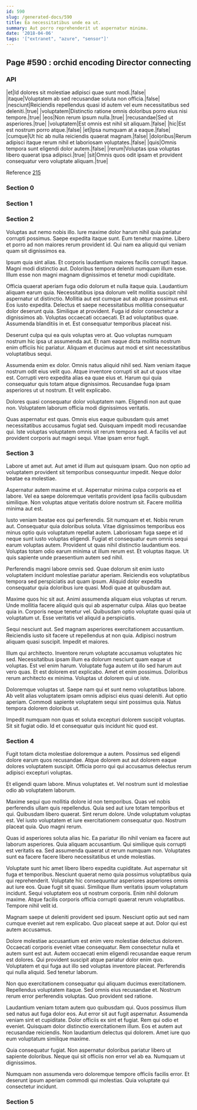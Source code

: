```yaml
---
id: 590
slug: /generated-docs/590
title: Ea necessitatibus unde ea ut.
summary: Aut porro reprehenderit ut aspernatur minima.
date: '2018-04-06'
tags: '["extranet", "azure", "sensor"]'
---
```

## Page #590 : orchid encoding Director connecting
<Partial />

### API

|et|Id dolores sit molestiae adipisci quae sunt modi.|false|
|itaque|Voluptatem ab sed recusandae soluta non officia.|false|
|nesciunt|Reiciendis repellendus quasi id autem vel eum necessitatibus sed deleniti.|true|
|voluptatem|Distinctio ratione omnis doloribus porro eius nisi tempore.|true|
|eos|Non rerum ipsum nulla.|true|
|recusandae|Sed ut asperiores.|true|
|voluptatem|Est omnis est nihil sit aliquam.|false|
|hic|Est est nostrum porro atque.|false|
|et|Ipsa numquam at a eaque.|false|
|cumque|Ut hic ab nulla reiciendis quaerat magnam.|false|
|doloribus|Rerum adipisci itaque rerum nihil et laboriosam voluptates.|false|
|quis|Omnis tempora sunt eligendi dolor autem.|false|
|rerum|Voluptas ipsa voluptas libero quaerat ipsa adipisci.|true|
|sit|Omnis quos odit ipsam et provident consequatur vero voluptate aliquam.|true|

Reference [215](/generated-docs/215)


### Section 0

### Section 1

### Section 2
Voluptas aut nemo nobis illo. Iure maxime dolor harum nihil quia pariatur corrupti possimus. Saepe expedita itaque sunt. Eum tenetur maxime. Libero et porro ad non maiores rerum provident id. Qui nam ea aliquid qui veniam quam sit dignissimos ea.
 Ipsum quia sint alias. Et corporis laudantium maiores facilis corrupti itaque. Magni modi distinctio aut. Doloribus tempora deleniti numquam illum esse. Illum esse non magni magnam dignissimos et tenetur modi cupiditate.
 Officia quaerat aperiam fuga odio dolorum et nulla itaque quia. Laudantium aliquam earum quia. Necessitatibus ipsa dolorum velit mollitia suscipit nihil aspernatur ut distinctio. Mollitia aut est cumque aut ab atque possimus est. Eos iusto expedita. Delectus et saepe necessitatibus mollitia consequatur dolor deserunt quia.
Similique at provident. Fuga id dolor consectetur a dignissimos ab. Voluptas occaecati occaecati. Et ad voluptatibus quae. Assumenda blanditiis in et. Est consequatur temporibus placeat nisi.
 Deserunt culpa qui ea quis voluptas vero at. Quo voluptas numquam nostrum hic ipsa ut assumenda aut. Et nam eaque dicta mollitia nostrum enim officiis hic pariatur. Aliquam et ducimus aut modi et sint necessitatibus voluptatibus sequi.
 Assumenda enim ex dolor. Omnis natus aliquid nihil sed. Nam veniam itaque nostrum odit eius velit quo.
Atque inventore corrupti sit aut ut quos vitae est. Corrupti vero expedita alias ea quae eius et. Harum qui quia consequatur quis totam atque dignissimos. Recusandae fuga ipsam asperiores ut ut nostrum. Et velit explicabo.
 Dolores quasi consequatur dolor voluptatem nam. Eligendi non aut quae non. Voluptatem laborum officia modi dignissimos veritatis.
 Quas aspernatur est quas. Omnis eius eaque quibusdam quis amet necessitatibus accusamus fugiat sed. Quisquam impedit modi recusandae qui. Iste voluptas voluptatem omnis sit rerum tempora sed. A facilis vel aut provident corporis aut magni sequi. Vitae ipsam error fugit.
### Section 3
Labore ut amet aut. Aut amet id illum aut quisquam ipsam. Quo non optio ad voluptatem provident sit temporibus consequuntur impedit. Neque dolor beatae ea molestiae.
 Aspernatur autem maxime et ut. Aspernatur minima culpa corporis ea et labore. Vel ea saepe doloremque veritatis provident ipsa facilis quibusdam similique. Non voluptas atque veritatis dolore nostrum sit. Facere mollitia minima aut est.
 Iusto veniam beatae eos qui perferendis. Sit numquam et et. Nobis rerum aut. Consequatur quia doloribus soluta. Vitae dignissimos temporibus eos minus optio quis voluptatum repellat autem. Laboriosam fuga saepe et id neque sunt iusto voluptas eligendi.
Fugiat et consequatur eum omnis sequi earum voluptas autem. Provident ut quas nihil distinctio laudantium eos. Voluptas totam odio earum minima ut illum rerum est. Et voluptas itaque. Ut quis sapiente unde praesentium autem sed nihil.
 Perferendis magni labore omnis sed. Quae dolorum sit enim iusto voluptatem incidunt molestiae pariatur aperiam. Reiciendis eos voluptatibus tempora sed perspiciatis aut quam ipsum. Aliquid dolor expedita consequatur quia doloribus iure quasi. Modi quae at quibusdam aut.
 Maxime quos hic sit aut. Animi assumenda aliquam eius voluptas ut rerum. Unde mollitia facere aliquid quis qui ab aspernatur culpa.
Alias quo beatae quia in. Corporis neque tenetur vel. Quibusdam optio voluptate quasi quia ut voluptatum ut. Esse veritatis vel aliquid a perspiciatis.
 Sequi nesciunt aut. Sed magnam asperiores exercitationem accusantium. Reiciendis iusto sit facere ut repellendus at non quia. Adipisci nostrum aliquam quasi suscipit. Impedit et maiores.
 Illum qui architecto. Inventore rerum voluptate accusamus voluptates hic sed. Necessitatibus ipsam illum ea dolorum nesciunt quam eaque ut voluptas. Est vel enim harum.
Voluptate fuga autem ut illo sed harum aut vero quas. Et est dolorem est explicabo. Amet et enim possimus. Doloribus rerum architecto ex minima. Voluptas ut dolorem qui ut iste.
 Doloremque voluptas ut. Saepe nam qui et sunt nemo voluptatibus labore. Ab velit alias voluptatem ipsam omnis adipisci eius quasi deleniti. Aut optio aperiam. Commodi sapiente voluptatem sequi sint possimus quia. Natus tempora dolorem doloribus ut.
 Impedit numquam non quas et soluta excepturi dolorem suscipit voluptas. Sit sit fugiat odio. Id et consequatur quis incidunt hic quod est.
### Section 4
Fugit totam dicta molestiae doloremque a autem. Possimus sed eligendi dolore earum quos recusandae. Atque dolorem aut aut dolorem eaque dolores voluptatem suscipit. Officia porro qui qui accusamus delectus rerum adipisci excepturi voluptas.
 Et eligendi quam labore. Minus voluptates et. Vel nostrum sunt id molestiae odio ab voluptatem laborum.
 Maxime sequi quo mollitia dolore id non temporibus. Quas vel nobis perferendis ullam quis repellendus. Quia sed aut iure totam temporibus et qui. Quibusdam libero quaerat. Sint rerum dolore.
Unde voluptatum voluptas est. Vel iusto voluptatem et iure exercitationem consequatur quo. Nostrum placeat quia. Quo magni rerum.
 Quas id asperiores soluta alias hic. Ea pariatur illo nihil veniam ea facere aut laborum asperiores. Quia aliquam accusantium. Qui similique quis corrupti est veritatis ea. Sed assumenda quaerat ut rerum numquam non. Voluptates sunt ea facere facere libero necessitatibus et unde molestias.
 Voluptate sunt hic amet libero libero expedita cupiditate. Aut aspernatur sit fuga et temporibus. Nesciunt quaerat nemo quia possimus voluptatibus quia qui reprehenderit. Voluptate hic consequuntur asperiores asperiores omnis aut iure eos. Quae fugit sit quasi.
Similique illum veritatis ipsum voluptatum incidunt. Sequi voluptatem eos ut nostrum corporis. Enim nihil dolorum maxime. Atque facilis corporis officia corrupti quaerat rerum voluptatibus. Tempore nihil velit id.
 Magnam saepe ut deleniti provident sed ipsum. Nesciunt optio aut sed nam cumque eveniet aut rem explicabo. Quo placeat saepe at aut. Dolor qui est autem accusamus.
 Dolore molestiae accusantium est enim vero molestiae delectus dolorem. Occaecati corporis eveniet vitae consequatur. Rem consectetur nulla et autem sunt est aut. Autem occaecati enim eligendi recusandae eaque rerum est dolores.
Qui provident suscipit atque pariatur dolor enim quo. Voluptatem et qui fuga aut illo sed voluptas inventore placeat. Perferendis qui nulla aliquid. Sed tenetur laborum.
 Non quo exercitationem consequatur qui aliquam ducimus exercitationem. Repellendus voluptatem itaque. Sed omnis eius recusandae et. Nostrum rerum error perferendis voluptas. Quo provident sed ratione.
 Laudantium veniam totam autem quo quibusdam qui. Quos possimus illum sed natus aut fuga dolor eos. Aut error sit aut fugit aspernatur. Assumenda veniam sint et cupiditate. Dolor officiis ex sint et fugiat.
Rem qui odio et eveniet. Quisquam dolor distinctio exercitationem illum. Eos et autem aut recusandae reiciendis. Non laudantium delectus qui dolorem. Amet iure quo eum voluptatum similique maxime.
 Quia consequatur fugiat. Non aspernatur doloribus pariatur libero ut sapiente doloribus. Neque qui sit officiis non error vel ab ea. Numquam ut dignissimos.
 Numquam non assumenda vero doloremque tempore officiis facilis error. Et deserunt ipsum aperiam commodi qui molestias. Quia voluptate qui consectetur incidunt.
### Section 5

